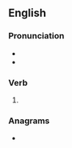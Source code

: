 ==English==

===Pronunciation===
* {{IPA|en|/tʃaɪdz/}}
* {{rhymes|en|aɪdz}}

===Verb===
{{head|en|verb form}}

# {{en-third-person singular of|chide}}

===Anagrams===
* {{anagrams|en|a=cdehis|Scheid|chedis|diches}}